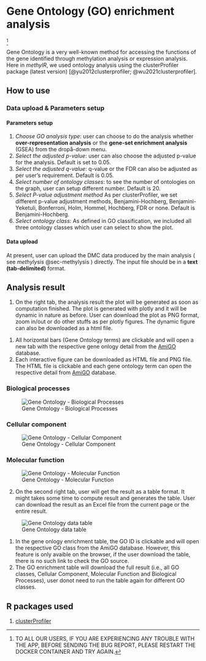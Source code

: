 # Gene Ontology (GO) enrichment analysis {#sec-go} 
^[TO ALL OUR USERS, IF YOU ARE EXPERIENCING ANY TROUBLE WITH THE APP, BEFORE SENDING THE BUG REPORT, PLEASE RESTART THE DOCKER CONTAINER AND TRY AGAIN.]

Gene Ontology is a very well-known method for accessing the functions of the gene identified through methylation analysis or expression analysis.
Here in *methylR*, we used ontology analysis using the clusterProfiler package (latest version) [@yu2012clusterprofiler; @wu2021clusterprofiler].

## How to use
### Data upload & Parameters setup

#### Parameters setup
1. *Choose GO analysis type*: user can choose to do the analysis whether **over-representation analysis** or the **gene-set enrichment analysis** (GSEA) from the dropå-down menu.
2. *Select the adjusted p-value*: user can also choose the adjusted p-value for the analysis. Default is set to 0.05.
3. *Select the adjusted q-value*: q-value or the FDR can also be adjusted as per user's requirement. Default is 0.05.
4. *Select number of ontology classes*: to see the number of ontologies on the graph, user can setup different number. Default is 20.
5. *Select P-value adjustment method* As per clusterProfiler, we set different p-value adjustment methods, Benjamini-Hochberg, Benjamini-Yeketuli, Bonferroni, Holm, Hommel, Hochberg, FDR or none. Default is Benjamini-Hochberg.
6. *Select ontology class*: As defined in GO classification, we included all three ontology classes which user can select to show the plot.

#### Data upload
At present, user can upload the DMC data produced by the main analysis ( see *methylysis* @sec-methylysis ) directly. The input file should be in a **text (tab-delimited)** format.

## Analysis result
1. On the right tab, the analysis result the plot will be generated as soon as computation finished. The plot is generated with plotly and it will be dynamic in nature as before. User can download the plot as PNG format, zoom in/out or do other stuffs as per plotly figures. The dynamic figure can also be downloaded as a html file.

::: {.callout-note}
1. All horizontal bars (Gene Ontology terms) are clickable and will open a new tab with the respective gene onlogy detail from the [AmiGO](http://amigo.geneontology.org/amigo) database. 
2. Each interactive figure can be downloaded as HTML file and PNG file. The HTML file is clickable and each gene ontology term can open the respective detail from [AmiGO](http://amigo.geneontology.org/amigo) database.
:::

### Biological processes
![Gene Ontology - Biological Processes](_images/GO-BP.png)

### Cellular component
![Gene Ontology - Cellular Component](_images/GO-CC.png)

### Molecular function
![Gene Ontology - Molecular Function](_images/GO-MF.png)

2. On the second right tab, user will get the result as a table format. It might takes some time to compute result and generates the table. User can download the result as an Excel file from the current page or the entire result. \

![Gene Ontology data table](_images/GO-table.png)

::: {.callout-warning}
1. In the gene onlogy enrichment table, the GO ID is clickable and will open the respective GO class from the AmiGO database. However, this feature is only avaible on the browser, if the user download the table, there is no such link to check the GO source.
2. The GO enrichment table will download the full result (i.e., all GO classes, Cellular Component, Molecular Function and Biological Processes), user donot need to run the table again for different GO classes.
:::

## R packages used
1. [clusterProfiler](https://bioconductor.org/packages/release/bioc/vignettes/clusterProfiler/inst/doc/clusterProfiler.html)
